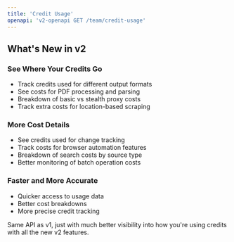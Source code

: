 ```yaml
---
title: 'Credit Usage'
openapi: 'v2-openapi GET /team/credit-usage'
---
```


## What's New in v2

### See Where Your Credits Go
- Track credits used for different output formats
- See costs for PDF processing and parsing
- Breakdown of basic vs stealth proxy costs
- Track extra costs for location-based scraping

### More Cost Details
- See credits used for change tracking
- Track costs for browser automation features
- Breakdown of search costs by source type
- Better monitoring of batch operation costs

### Faster and More Accurate
- Quicker access to usage data
- Better cost breakdowns
- More precise credit tracking

Same API as v1, just with much better visibility into how you're using credits with all the new v2 features.
